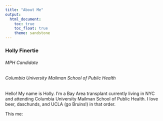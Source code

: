 ```yaml
---
title: "About Me"
output: 
  html_document:
    toc: true
    toc_float: true
    theme: sandstone
---
```


### Holly Finertie
###### MPH Candidate
###### Columbia University Mailman School of Public Health


Hello! My name is Holly. I'm a Bay Area transplant currently living in NYC and attending Columbia University Mailman School of Public Health. I love beer, daschunds, and UCLA (go Bruins!) in that order. 

This me: 






